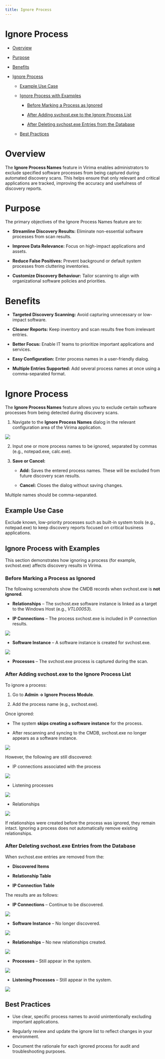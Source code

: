 ```yaml
---
title: Ignore Process
---
```

# Ignore Process

- [Overview](#IgnoreProcess-Overview)

- [Purpose](#IgnoreProcess-Purpose)

- [Benefits](#IgnoreProcess-Benefits)

- [Ignore Process](#IgnoreProcess-IgnoreProcess)

  - [Example Use Case](#IgnoreProcess-ExampleUseCase)

  - [Ignore Process with Examples](#IgnoreProcess-IgnoreProcesswithExamples)

    - [Before Marking a Process as Ignored](#IgnoreProcess-BeforeMarkingaProcessasIg)

    - [After Adding svchost.exe to the Ignore Process List](#IgnoreProcess-AfterAddingsvchost.exetot)

    - [After Deleting svchost.exe Entries from the Database](#IgnoreProcess-AfterDeletingsvchost.exeE)

  - [Best Practices](#IgnoreProcess-BestPractices)

# Overview

The **Ignore Process Names** feature in Virima enables administrators to exclude specified software processes from being captured during automated discovery scans. This helps ensure that only relevant and critical applications are tracked, improving the accuracy and usefulness of discovery reports.

# Purpose

The primary objectives of the Ignore Process Names feature are to:

- **Streamline Discovery Results:** Eliminate non-essential software processes from scan results.

- **Improve Data Relevance:** Focus on high-impact applications and assets.

- **Reduce False Positives:** Prevent background or default system processes from cluttering inventories.

- **Customize Discovery Behaviour:** Tailor scanning to align with organizational software policies and priorities.

# Benefits

- **Targeted Discovery Scanning:** Avoid capturing unnecessary or low-impact software.

- **Cleaner Reports:** Keep inventory and scan results free from irrelevant entries.

- **Better Focus:** Enable IT teams to prioritize important applications and services.

- **Easy Configuration:** Enter process names in a user-friendly dialog.

- **Multiple Entries Supported:** Add several process names at once using a comma-separated format.

# Ignore Process

The **Ignore Process Names** feature allows you to exclude certain software processes from being detected during discovery scans.

1.  Navigate to the **Ignore Process Names** dialog in the relevant configuration area of the Virima application.

<img src="/assets/images/Ignore_Process/media/image1-1.png" />

2.  Input one or more process names to be ignored, separated by commas (e.g., notepad.exe, calc.exe).

3.  **Save or Cancel:**

    - **Add:** Saves the entered process names. These will be excluded from future discovery scan results.

    - **Cancel:** Closes the dialog without saving changes.

Multiple names should be comma-separated.

## Example Use Case

Exclude known, low-priority processes such as built-in system tools (e.g., notepad.exe) to keep discovery reports focused on critical business applications.

## Ignore Process with Examples

This section demonstrates how ignoring a process (for example, svchost.exe) affects discovery results in Virima.

### Before Marking a Process as Ignored

The following screenshots show the CMDB records when svchost.exe is **not ignored**.

- **Relationships** – The svchost.exe software instance is linked as a target to the Windows Host (e.g., *VTL00053*).

- **IP Connections** – The process svchost.exe is included in IP connection results.

<img src="/assets/images/Ignore_Process/media/image2-1.png" />

- **Software Instance** – A software instance is created for svchost.exe.

<img src="/assets/images/Ignore_Process/media/image3-1.png" />

- **Processes** – The svchost.exe process is captured during the scan.

### After Adding svchost.exe to the Ignore Process List

To ignore a process:

1.  Go to **Admin → Ignore Process Module**.

2.  Add the process name (e.g., svchost.exe).

Once ignored:

- The system **skips creating a software instance** for the process.

- After rescanning and syncing to the CMDB, svchost.exe no longer appears as a software instance.

<img src="/assets/images/Ignore_Process/media/image4-1.png" />

However, the following are still discovered:

- IP connections associated with the process

<img src="/assets/images/Ignore_Process/media/image5-1.png" />

- Listening processes

<img src="/assets/images/Ignore_Process/media/image6-1.png" />

- Relationships

<img src="/assets/images/Ignore_Process/media/image7-1.png" />

If relationships were created before the process was ignored, they remain intact. Ignoring a process does not automatically remove existing relationships.

### After Deleting svchost.exe Entries from the Database

When svchost.exe entries are removed from the:

- **Discovered Items**

- **Relationship Table**

- **IP Connection Table**

The results are as follows:

- **IP Connections** – Continue to be discovered.

<img src="/assets/images/Ignore_Process/media/image5-1.png" />

- **Software Instance** – No longer discovered.

<img src="/assets/images/Ignore_Process/media/image8-1.png" />

- **Relationships** – No new relationships created.

<img src="/assets/images/Ignore_Process/media/image9-1.png" />

- **Processes** – Still appear in the system.

<img src="/assets/images/Ignore_Process/media/image10-1.png" />

- **Listening Processes** – Still appear in the system.

<img src="/assets/images/Ignore_Process/media/image6-1.png" />

## Best Practices

- Use clear, specific process names to avoid unintentionally excluding important applications.

- Regularly review and update the ignore list to reflect changes in your environment.

- Document the rationale for each ignored process for audit and troubleshooting purposes.
